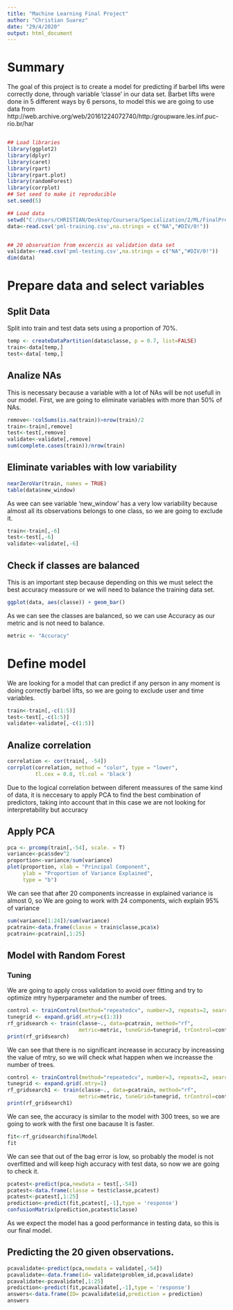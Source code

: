 ---
title: "Machine Learning Final Project"
author: "Christian Suarez"
date: "29/4/2020"
output: html_document
---


# Summary

The goal of this project is to create a model for predicting if barbel lifts were correctly done, through variable 'classe' in our data set.
Barbet lifts were done in 5 different ways by 6 persons, to model this we are going to use data from http://web.archive.org/web/20161224072740/http:/groupware.les.inf.puc-rio.br/har



```{r setup, echo = TRUE, include=TRUE,message=FALSE,error=FALSE}
```

```{r, echo = FALSE, include=FALSE}
## Load libraries
library(ggplot2)
library(dplyr)
library(caret)
library(rpart)
library(rpart.plot)
library(randomForest)
library(corrplot)
## Set seed to make it reproducible
set.seed(5)
```


```{r}
## Load data
setwd("C:/Users/CHRISTIAN/Desktop/Coursera/Specialization/2/ML/FinalProject")
data<-read.csv('pml-training.csv',na.strings = c("NA","#DIV/0!"))


## 20 observation from excercis as validation data set
validate<-read.csv('pml-testing.csv',na.strings = c("NA","#DIV/0!"))
dim(data)
```
# Prepare data and select variables

## Split Data
Split into train and test data sets using a proportion of 70%.


```{r}
temp <- createDataPartition(data$classe, p = 0.7, list=FALSE)
train<-data[temp,]
test<-data[-temp,]
```

## Analize  NAs

This is necessary because a variable with a lot of NAs will be not usefull in our model. First, we are going to eliminate variables with more than 50% of NAs.
```{r}
remove<-!colSums(is.na(train))>nrow(train)/2
train<-train[,remove]
test<-test[,remove]
validate<-validate[,remove]
sum(complete.cases(train))/nrow(train)
```

## Eliminate variables with low variability

```{r}
nearZeroVar(train, names = TRUE)
table(data$new_window)
```

As wee can see variable 'new_window' has a very low variability because almost all its observations belongs to one class, so we are going to exclude it.
```{r}
train<-train[,-6]
test<-test[,-6]
validate<-validate[,-6]
```

## Check if classes are balanced

This is an important step because depending on this we must select the best accuracy meassure or we will need to balance the training data set.

```{r}
ggplot(data, aes(classe)) + geom_bar()
```

As we can see the classes are balanced, so we can use Accuracy as our metric and is not need to balance.
```{r}
metric <- "Accuracy"
```



# Define model

We are looking for a model that can predict if any person in any moment is doing correctly barbel lifts, so we are going to exclude user and time variables.

```{r}
train<-train[,-c(1:5)]
test<-test[,-c(1:5)]
validate<-validate[,-c(1:5)]
```

## Analize correlation

```{r}
correlation <- cor(train[, -54])
corrplot(correlation, method = "color", type = "lower", 
         tl.cex = 0.8, tl.col = 'black')
```

Due to the logical correlation between diferent meassures of the same kind of data, it is neccesary to apply PCA to find the best combination of predictors, taking into account that in this case we are not looking for interpretability but accuracy

## Apply PCA

```{r}
pca <- prcomp(train[,-54], scale. = T)
variance<-pca$sdev^2
proportion<-variance/sum(variance)
plot(proportion, xlab = "Principal Component",
     ylab = "Proportion of Variance Explained",
     type = "b")
```

We can see that after 20 components increasse in explained variance is almost 0, so We are going to work with 24 components, wich explain 95% of variance

```{r}
sum(variance[1:24])/sum(variance)
pcatrain<-data.frame(classe = train$classe,pca$x)
pcatrain<-pcatrain[,1:25]
```

## Model with Random Forest

### Tuning

We are going to apply cross validation to avoid over fitting and try to optimize mtry hyperparameter and the number of trees.

```{r}
control <- trainControl(method="repeatedcv", number=3, repeats=2, search="grid")
tunegrid <- expand.grid(.mtry=c(1:3))
rf_gridsearch <- train(classe~., data=pcatrain, method="rf", 
                       metric=metric, tuneGrid=tunegrid, trControl=control,ntree=300)
print(rf_gridsearch)
```

We can see that there is no significant increasse in accuracy  by increassing the value of  mtry, so we will check what happen when we increasse the number of trees.


```{r}
control <- trainControl(method="repeatedcv", number=3, repeats=2, search="grid")
tunegrid <- expand.grid(.mtry=1)
rf_gridsearch1 <- train(classe~., data=pcatrain, method="rf", 
                       metric=metric, tuneGrid=tunegrid, trControl=control,ntree=1500)
print(rf_gridsearch1)
```

We can see, the accuracy is similar to the model with 300 trees, so we are going to work with the first one bacause It is faster.

```{r}
fit<-rf_gridsearch$finalModel
fit
```

We can see that out of the bag error is low, so probably the model is not overfitted and will keep high accuracy with test data, so now we are going to check it.

```{r}
pcatest<-predict(pca,newdata = test[,-54])
pcatest<-data.frame(classe = test$classe,pcatest)
pcatest<-pcatest[,1:25]
prediction<-predict(fit,pcatest[,-1],type = 'response')
confusionMatrix(prediction,pcatest$classe)
```
As we expect the model has a good performance in testing data, so this is our final model.

## Predicting the 20 given observations.

```{r}
pcavalidate<-predict(pca,newdata = validate[,-54])
pcavalidate<-data.frame(id= validate$problem_id,pcavalidate)
pcavalidate<-pcavalidate[,1:25]
prediction<-predict(fit,pcavalidate[,-1],type = 'response')
answers<-data.frame(ID= pcavalidate$id,prediction = prediction)
answers
```




